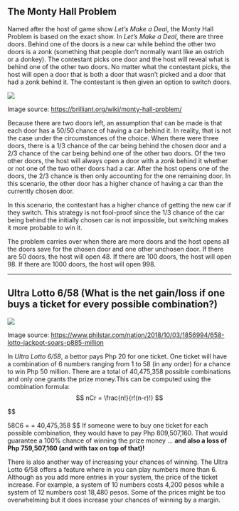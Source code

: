 
## The Monty Hall Problem


Named after the host of game show *Let’s Make a Deal*, the Monty Hall Problem is based on the exact show. In *Let’s Make a Deal*, there are three doors. Behind one of the doors is a new car while behind the other two doors is a zonk (something that people don’t normally want like an ostrich or a donkey). The contestant picks one door and the host will reveal what is behind one of the other two doors. No matter what the contestant picks, the host will open a door that is both a door that wasn’t picked and a door that had a zonk behind it. The contestant is then given an option to switch doors.


<img src="https://brilliant-staff-media.s3-us-west-2.amazonaws.com/tiffany-wang/gWotbuEdYC.png">

Image source: <https://brilliant.org/wiki/monty-hall-problem/>


  Because there are two doors left, an assumption that can be made is that each door has a 50/50 chance of having a car behind it. In reality, that is not the case under the circumstances of the choice. When there were three doors, there is a 1/3 chance of the car being behind the chosen door and a 2/3 chance of the car being behind one of the other two doors. Of the two other doors, the host will always open a door with a zonk behind it whether or not one of the two other doors had a car. After the host opens one of the doors, the 2/3 chance is then only accounting for the one remaining door. In this scenario, the other door has a higher chance of having a car than the currently chosen door.

  In this scenario, the contestant has a higher chance of getting the new car if they switch. This strategy is not fool-proof since the 1/3 chance of the car being behind the initially chosen car is not impossible, but switching makes it more probable to win it.
        	
  The problem carries over when there are more doors and the host opens all the doors save for the chosen door and one other unchosen door. If there are 50 doors, the host will open 48. If there are 100 doors, the host will open 98. If there are 1000 doors, the host will open 998.


* * *

## Ultra Lotto 6/58 (What is the net gain/loss if one buys a ticket for every possible combination?)


<img src="https://media.philstar.com/images/articles/lotto_2018-10-03_20-51-32.jpg">

Image source: <https://www.philstar.com/nation/2018/10/03/1856994/658-lotto-jackpot-soars-p885-million>


In *Ultra Lotto 6/58*, a bettor pays Php 20 for one ticket. One ticket will have a combination of 6 numbers ranging from 1 to 58 (in any order) for a chance to win Php 50 million. There are a total of 40,475,358 possible combinations and only one grants the prize money.This can be computed using the combination formula: 
$$
nCr = \frac{n!}{r!(n-r)!}
$$

$$

58C6 = \frac{58!}{6!(58-6)!} = 40,475,358
$$
If someone were to buy one ticket for each possible combination, they would have to pay Php 809,507,160. That would guarantee a 100% chance of winning the prize money … **and also a loss of Php 759,507,160 (and with tax on top of that)!**


There is also another way of increasing your chances of winning. The Ultra Lotto 6/58 offers a feature where in you can play numbers more than 6. Although as you add more entries in your system, the price of the ticket increase. For example, a system of 10 numbers costs 4,200 pesos while a system of 12 numbers cost 18,480 pesos. Some of the prices might be too overwhelming but it does increase your chances of winning by a margin.   

